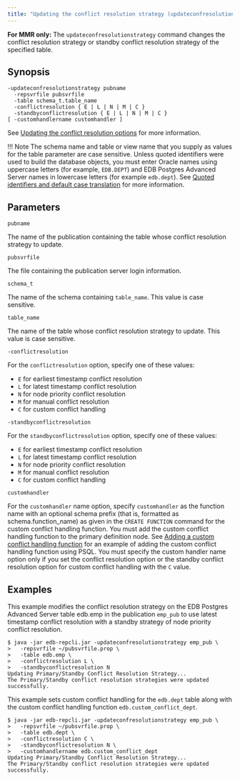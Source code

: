```yaml
---
title: "Updating the conflict resolution strategy (updateconfresolutionstrategy)"
---
```


<div id="updating_conflict_resolution_strategy" class="registered_link"></div>

**For MMR only:** The `updateconfresolutionstrategy` command changes the conflict resolution strategy or standby conflict resolution strategy of the specified table.

## Synopsis

```shell
-updateconfresolutionstrategy pubname
  -repsvrfile pubsvrfile
  -table schema_t.table_name
  -conflictresolution { E | L | N | M | C }
  -standbyconflictresolution { E | L | N | M | C }
[ -customhandlername customhandler ]
```

See [Updating the conflict resolution options](../../06_mmr_operation/06_conflict_resolution/12_update_conflict_resolution_options/) for more information.

!!! Note
    The schema name and table or view name that you supply as values for the table parameter are case sensitive. Unless quoted identifiers were used to build the database objects, you must enter Oracle names using uppercase letters (for example, `EDB.DEPT`) and EDB Postgres Advanced Server names in lowercase letters (for example `edb.dept`). See [Quoted identifiers and default case translation](../../10_appendix/03_miscellaneous_xdb_processing_topics/05_quoted_identifiers/#quoted_identifiers) for more information.


## Parameters

`pubname`

The name of the publication containing the table whose conflict resolution strategy to update.

`pubsvrfile`

The file containing the publication server login information.

`schema_t`

The name of the schema containing `table_name`. This value is case sensitive.

`table_name`

The name of the table whose conflict resolution strategy to update. This value is case sensitive.

`-conflictresolution`

For the `conflictresolution` option, specify one of these values:

-  `E` for earliest timestamp conflict resolution
-  `L` for latest timestamp conflict resolution
-  `N` for node priority conflict resolution
-  `M` for manual conflict resolution
-  `C` for custom conflict handling

`-standbyconflictresolution`

For the `standbyconflictresolution` option, specify one of these values:

-  `E` for earliest timestamp conflict resolution
-  `L` for latest timestamp conflict resolution
-  `N` for node priority conflict resolution
-  `M` for manual conflict resolution
-  `C` for custom conflict handling

`customhandler`

For the `customhandler` name option, specify `customhandler` as the function name with an optional schema prefix (that is, formatted as schema.function_name) as given in the `CREATE FUNCTION` command for the custom conflict handling function. You must add the custom conflict handling function to the primary definition node. See [Adding a custom conflict handling function](../../06_mmr_operation/06_conflict_resolution/08_custom_conflict_handling/02_adding_custom_conflict_handling_function/#adding_custom_conflict_handling_function) for an example of adding the custom conflict handling function using PSQL. You must specify the custom handler name option only if you set the conflict resolution option or the standby conflict resolution option for custom conflict handling with the `C` value.

## Examples

This example modifies the conflict resolution strategy on the EDB Postgres Advanced Server table edb.emp in the publication `emp_pub` to use latest timestamp conflict resolution with a standby strategy of node priority conflict resolution.

```shell
$ java -jar edb-repcli.jar -updateconfresolutionstrategy emp_pub \
>   -repsvrfile ~/pubsvrfile.prop \
>   -table edb.emp \
>   -conflictresolution L \
>   -standbyconflictresolution N
Updating Primary/Standby Conflict Resolution Strategy...
The Primary/Standby conflict resolution strategies were updated successfully.
```

This example sets custom conflict handling for the `edb.dept` table along with the custom conflict handling function `edb.custom_conflict_dept`.

```shell
$ java -jar edb-repcli.jar -updateconfresolutionstrategy emp_pub \
>   -repsvrfile ~/pubsvrfile.prop \
>   -table edb.dept \
>   -conflictresolution C \
>   -standbyconflictresolution N \
>   -customhandlername edb.custom_conflict_dept
Updating Primary/Standby Conflict Resolution Strategy...
The Primary/Standby conflict resolution strategies were updated successfully.
```
